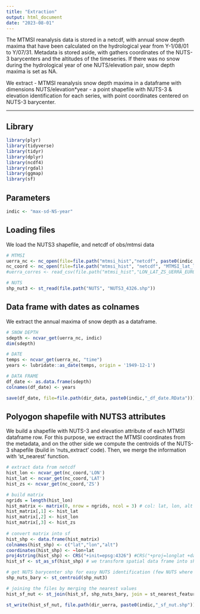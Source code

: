 ```yaml
---
title: "Extraction"
output: html_document
date: "2023-08-01"
---
```

The MTMSI reanalysis data is stored in a netcdf, with annual snow depth maxima that have been calculated on the hydrological year from Y-1/08/01 to Y/07/31. Metadata is stored aside, with gathers coordinates of the NUTS-3 barycenters and the altitudes of the timeseries. 
If there was no snow during the hydrological year of one NUTS/elevation pair, snow depth maxima is set as NA.

We extract 
- MTMSI reanalysis snow depth maxima in a dataframe with dimensions NUTS/elevation*year
- a point shapefile with NUTS-3 & elevation identification for each series, with point coordinates centered on NUTS-3 barycenter. 

---

## Library

```r

library(plyr)
library(tidyverse)
library(tidyr)
library(dplyr)
library(ncdf4)
library(rgdal)
library(ggmap)
library(sf)

```

## Parameters

```r

indic <- "max-sd-NS-year"

```

## Loading files

We load the NUTS3 shapefile, and netcdf of obs/mtmsi data

```r

# MTMSI
uerra_nc <- nc_open(file=file.path("mtmsi_hist","netcdf", paste0(indic,"_UERRA.nc")))
nc_coord <- nc_open(file=file.path("mtmsi_hist", "netcdf", "MTMSI_lat_lon_ZS.nc"))
#uerra_corres <- read_csv(file.path("mtmsi_hist","LON_LAT_ZS_UERRA_EUROPE_Uerra_coord.csv"), show_col_types = FALSE)

# NUTS
shp_nut3 <- st_read(file.path("NUTS", "NUTS3_4326.shp"))

```

## Data frame with dates as colnames
We extract the annual maxima of snow depth as a dataframe.

```r

# SNOW DEPTH
sdepth <- ncvar_get(uerra_nc, indic)
dim(sdepth)

# DATE
temps <- ncvar_get(uerra_nc, "time")
years <- lubridate::as_date(temps, origin = '1949-12-1')

# DATA FRAME 
df_date <- as.data.frame(sdepth)
colnames(df_date) <- years

save(df_date, file=file.path(dir_data, paste0(indic,"_df_date.RData")))

```

## Polyogon shapefile with NUTS3 attributes
We build a shapefile with NUTS-3 and elevation attribute of each MTMSI dataframe row. For this purpose, we extract the MTMSI coordinates from the metadata, and on the other side we compute the centroids of the NUTS-3 shapefile (build in 'nuts_extract' code). Then, we merge the information with 'st_nearest' function.

```r

# extract data from netcdf
hist_lon <- ncvar_get(nc_coord,'LON')
hist_lat <- ncvar_get(nc_coord,'LAT')
hist_zs <- ncvar_get(nc_coord,'ZS')

# build matrix
ngrids = length(hist_lon)
hist_matrix <- matrix(0, nrow = ngrids, ncol = 3) # col: lat, lon, alt
hist_matrix[,1] <- hist_lat
hist_matrix[,2] <- hist_lon
hist_matrix[,3] <- hist_zs
    
# convert matrix into sf
hist_shp <- data.frame(hist_matrix)
colnames(hist_shp) <- c("lat","lon","alt")  
coordinates(hist_shp) <- ~lon+lat
proj4string(hist_shp) <- CRS("+init=epsg:4326") #CRS("+proj=longlat +datum=WGS84 +ellps=WGS84 +towgs84=0,0,0")
hist_sf <- st_as_sf(hist_shp) # we transform spatial data frame into shapefile, which is sf package friendly

# get NUTS barycenter shp for easy NUTS identification (few NUTS where no data: turkey + domtom)
shp_nuts_bary <- st_centroid(shp_nut3)

# joining the files by merging the nearest values
hist_sf_nut <- st_join(hist_sf, shp_nuts_bary, join = st_nearest_feature) # intersecting with nuts3

st_write(hist_sf_nut, file.path(dir_uerra, paste0(indic,"_sf_nut.shp")), delete_layer = TRUE)

```

